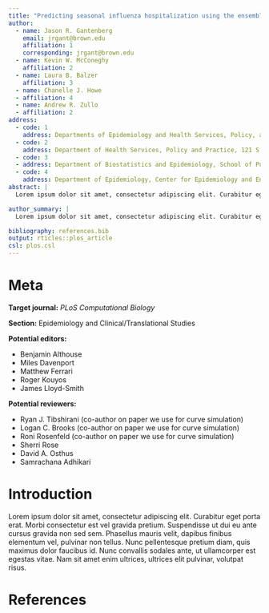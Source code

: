 ```yaml
---
title: "Predicting seasonal influenza hospitalization using the ensemble super learner: a simulation study"
author:
  - name: Jason R. Gantenberg
    email: jrgant@brown.edu
    affiliation: 1
    corresponding: jrgant@brown.edu
  - name: Kevin W. McConeghy
    affiliation: 2
  - name: Laura B. Balzer
    affiliation: 3
  - name: Chanelle J. Howe
  - affiliation: 4
  - name: Andrew R. Zullo
  - affiliation: 2
address:
  - code: 1
    address: Departments of Epidemiology and Health Services, Policy, and Practice, Brown University School of Public Health, 121 S. Main St., Providence, RI, 02912
  - code: 2
    address: Department of Health Services, Policy and Practice, 121 S. Main St., Providence, RI, 02912; Providence VA Medical Center, 830 Chalkstone Ave., Providence, RI, 02908
  - code: 3
  - address: Department of Biostatistics and Epidemiology, School of Public Health and Health Sciences, University of Massachusetts Amherst, 427 Arnold House, 715 N. Pleasant St., Amherst, MA 01003
  - code: 4
    address: Department of Epidemiology, Center for Epidemiology and Environmental Health, Brown University School of Public Health, 121 S. Main St., Providence, RI, 02912
abstract: |
  Lorem ipsum dolor sit amet, consectetur adipiscing elit. Curabitur eget porta erat. Morbi consectetur est vel gravida pretium. Suspendisse ut dui eu ante cursus gravida non sed sem. Nullam sapien tellus, commodo id velit id, eleifend volutpat quam. Phasellus mauris velit, dapibus finibus elementum vel, pulvinar non tellus. Nunc pellentesque pretium diam, quis maximus dolor faucibus id. Nunc convallis sodales ante, ut ullamcorper est egestas vitae. Nam sit amet enim ultrices, ultrices elit pulvinar, volutpat risus.

author_summary: |
  Lorem ipsum dolor sit amet, consectetur adipiscing elit. Curabitur eget porta erat. Morbi consectetur est vel gravida pretium. Suspendisse ut dui eu ante cursus gravida non sed sem. Nullam sapien tellus, commodo id velit id, eleifend volutpat quam. Phasellus mauris velit, dapibus finibus elementum vel, pulvinar non tellus. Nunc pellentesque pretium diam, quis maximus dolor faucibus id. Nunc convallis sodales ante, ut ullamcorper est egestas vitae. Nam sit amet enim ultrices, ultrices elit pulvinar, volutpat risus.

bibliography: references.bib
output: rticles::plos_article
csl: plos.csl
---
```


# Meta

**Target journal:** _PLoS Computational Biology_

\noindent
**Section:** Epidemiology and Clinical/Translational Studies

\noindent
**Potential editors:**

- Benjamin Althouse
- Miles Davenport
- Matthew Ferrari
- Roger Kouyos
- James Lloyd-Smith

\noindent
**Potential reviewers:**

- Ryan J. Tibshirani (co-author on paper we use for curve simulation)
- Logan C. Brooks (co-author on paper we use for curve simulation)
- Roni Rosenfeld (co-author on paper we use for curve simulation)
- Sherri Rose
- David A. Osthus
- Samrachana Adhikari


# Introduction

Lorem ipsum dolor sit amet, consectetur adipiscing elit. Curabitur eget porta erat. Morbi consectetur est vel gravida pretium. Suspendisse ut dui eu ante cursus gravida non sed sem. Phasellus mauris velit, dapibus finibus elementum vel, pulvinar non tellus. Nunc pellentesque pretium diam, quis maximus dolor faucibus id. Nunc convallis sodales ante, ut ullamcorper est egestas vitae. Nam sit amet enim ultrices, ultrices elit pulvinar, volutpat risus.


# References {#references .unnumbered}
